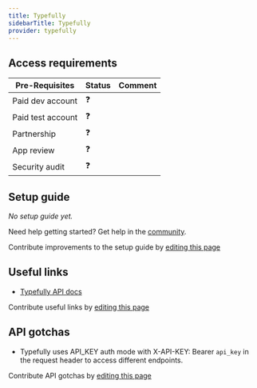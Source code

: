 ```yaml
---
title: Typefully
sidebarTitle: Typefully
provider: typefully
---
```




<Overview />
<PreBuiltTooling />
<PreBuiltUseCases />

## Access requirements
| Pre-Requisites | Status | Comment|
| - | - | - |
| Paid dev account | ❓ |  |
| Paid test account | ❓ |  |
| Partnership | ❓ | |
| App review | ❓ |  |
| Security audit | ❓ | |


## Setup guide

_No setup guide yet._

<Tip>Need help getting started? Get help in the [community](https://nango.dev/slack).</Tip>

<Note>Contribute improvements to the setup guide by [editing this page](https://github.com/nangohq/nango/tree/master/docs-v2/integrations/all/typefully.mdx)</Note>


## Useful links

-   [Typefully API docs](https://support.typefully.com/en/articles/8718287-typefully-api)

<Note>Contribute useful links by [editing this page](https://github.com/nangohq/nango/tree/master/docs-v2/integrations/all/typefully.mdx)</Note>

## API gotchas

- Typefully uses API_KEY auth mode with X-API-KEY: Bearer `api_key` in the request header to access different endpoints.

<Note>Contribute API gotchas by [editing this page](https://github.com/nangohq/nango/tree/master/docs-v2/integrations/all/typefully.mdx)</Note>